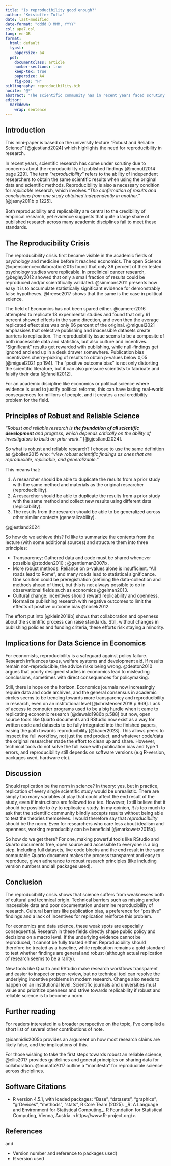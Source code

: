 ```yaml
---
title: "Is reproducibility good enough?"
author: "Kristoffer Tufta"
date: last-modified
date-format: "dddd D MMM, YYYY"
csl: apa7.csl
lang: en-GB
format:
  html: default
  typst:
    papersize: a4
  pdf: 
    documentclass: article
    number-sections: true
    keep-tex: true
    papersize: A4
    fig-pos: "H"
bibliography: reproducibility.bib
nocite: '@*'
abstract: "The scientific community has in recent years faced scrutiny due to a lack of reproducibility in published studies. This paper iscuss the implications of this reproducibility crisis, angled especially towards the fields of economics, and the path from here on out. The focus of this paper is not just on the technical hurdles between the current status and full reproducibility, but also the cultural aspects that lead us there. As it turns out, positive outcome biases and type 1 errors cannot be easily solved by new technology, and change needs to happen on a more institutional level. Further, I discuss how access to powerful computable documents such as Quarto documents in RStudio help us on the way towards reproducibility and robust science."
editor: 
  markdown: 
    wrap: sentence
---
```


## Introduction

This mini-paper is based on the university lecture "Robust and Reliable Science" [@gjestland2024] which highlights the need for reproducibility in research.

In recent years, scientific research has come under scrutiny due to concerns about the reproducibility of published findings [@mcnutt2014 page 229].
The term "*reproducibility*" refers to the ability of independent researchers to obtain the same scientific results when using the original data and scientific methods.
Reproducibility is also a necessary condition for *replicable* research, which involves *"The confirmation of results and conclusions from one study obtained independently in another."* [@jasny2011b p 1225].

Both reproducibility and replicability are central to the credibility of empirical research, yet evidence suggests that quite a large share of published research across many academic disciplines fail to meet these standards.

## The Reproducibility Crisis

The reproducibility crisis first became visible in the academic fields of psychology and medicine before it reached economics.
The open Science @opensciencecollaboration2015 found that only 36 percent of their tested psychology studies were replicable.
In preclinical cancer research, @begley2012 showed that only a small fraction of results could be reproduced and/or scientifically validated.
@simmons2011 presents how easy it is to accumulate statistically significant evidence for demonstrably false hypotheses.
@freese2017 shows that the same is the case in political science.

The field of Economics has not been spared either.
@camerer2016 attempted to replicate 18 experimental studies and found that only 61 percent showed effects in the same direction, and even then the average replicated effect size was only 66 percent of the original.
@miguel2021 emphasises that selective publishing and inacessible datasets create barriers to replication.
The reproducibility issue seems to be a composite of both inacessible data and statistics, but also culture and incentives.
"Significant" results get rewarded with publishing, while null-findings get ignored and end up in a desk drawer somewhere.
Publication bias incentivizes cherry-picking of results to obtain p-values below 0,05 [@miguel2021 pp 194].
The "positive outcome bias" is not only distorting the scientific literature, but it can also pressure scientists to fabricate and falsify their data [@fanelli2012].

For an academic discipline like economics or political science where evidence is used to justify political reforms, this can have lasting real-world consequences for millions of people, and it creates a real credibility problem for the field.

## Principles of Robust and Reliable Science

*"Robust and reliable research is **the foundation of all scientific development** and progress, which depends critically on the ability of investigators to build on prior work."* [@gjestland2024].

So what is robust and reliable research?
I choose to use the same definition as @bollen2015 who: *"view robust scientific* *findings as ones that are reproducible, replicable, and generalizable."*

This means that:

1.  A researcher should be able to duplicate the results from a prior study with the same method and materials as the original researcher (reproducibility).
2.  A researcher should be able to duplicate the results from a prior study with the same method and collect new results using different data (replicability).
3.  The results from the research should be able to be generalized across other similar contexts (generalizability).

@gjestland2024

So how do we achieve this?
I'd like to summarize the contents from the lecture (with some additional sources) and structure them into three principles:

-   Transparency: Gathered data and code must be shared whenever possible @stodden2010 ; @gentleman2007b .
-   More robust methods: Reliance on p-values alone is insufficient. "All roads lead to Rome", and many roads lead to statistical significance. One solution could be preregistration (defining the data-collection and methods ahead of time), but this is not always possible to do in observational fields such as economics @gelman2013.
-   Cultural change: incentives should reward replicability and openness. Normalize publishing research with negative outcomes to limit the effects of positive outcome bias @nosek2012.

The effort put into [@klein2018b] shows that collaboration and openness about the scientific process can raise standards.
Still, without changes in publishing policies and funding criteria, these efforts risk staying a minority.

## Implications for Data Science in Economics

For economists, reproducibility is a safeguard against policy failure.
Research influences taxes, welfare systems and development aid.
If results remain non-reproducible, the advice risks being wrong.
@deaton2010 argues that poorly designed studies in economics lead to misleading conclusions, sometimes with direct consequences for policymaking.

Still, there is hope on the horizon.
Economics journals now increasingly require data and code archives, and the general consensus in academic circles seems to be trending towards more transparency and reproducibility in research, even on an institutional level [@christensen2018 p.969].
Lack of access to computer programs used to be a big hurdle when it came to replicating economic research [@dewald1986b p.588] but now, open source tools like Quarto documents and RStudio now exist as a way for written code and datasets to be fully integrated into the finished papers, easing the path towards reproducibility [@bauer2023].
This allows peers to inspect the full workflow, not just the end product, and whatever code/data the original researcher made the effort to clean up and share.
However, technical tools do not solve the full issue with publication bias and type 1 errors, and reproducibility still depends on software versions (e.g R-version, packages used, hardware etc).

## Discussion

Should replication be the norm in science?
In theory: yes, but in practice, replication of every single scientific study would be unrealistic.
There are simply too many variables at play that could affect the end result of the study, even if instructions are followed to a tee.
However, I still believe that it should be possible to *try* to replicate a study.
In my opinion, *it is* too much to ask that the scientific community blindly accepts results without being able to test the theories themselves.
I would therefore say that *reproducibility* should be the norm.
Even for researchers who care less about idealism and openness, working reproducibly can be beneficial [@markowetz2015a].

So how do we get there?
For one, making powerful tools like RStudio and Quarto documents free, open source and accessible to everyone is a big step.
Including full datasets, live code blocks and the end result in the same computable Quarto document makes the process transparent and easy to reproduce, given adherance to robust research principles (like including version numbers and all packages used).

## Conclusion

The reproducibility crisis shows that science suffers from weaknesses both of cultural and technical origin.
Technical barriers such as missing and/or inacessible data and poor documentation undermine reproducibility of research.
Cultural barriers like publication bias, a preference for "positive" findings and a lack of incentives for replication reinforce this problem.

For economics and data science, these weak spots are especially consequential.
Research in these fields directly shape public policy and decisions on a macro level.
If the underlying evidence cannot be reproduced, it cannot be fully trusted either.
Reproducibility should therefore be treated as a baseline, while replication remains a gold standard to test whether findings are general and robust (although actual replication of research seems to be a rarity).

New tools like Quarto and RStudio make research workflows transparent and easier to inspect or peer-review, but no technical tool can resolve the underlying incentive problems in modern research.
Change also needs to happen on an institutional level.
Scientific journals and universities must value and prioritize openness and strive towards replicability if robust and reliable science is to become a norm.

## Further reading

For readers interested in a broader perspective on the topic, I've compiled a short list of several other contributions of note.

@ioannidis2005b provides an argument on how most research claims are likely false, and the implications of this.

For those wishing to take the first steps towards robust an reliable science, @ellis2017 provides guidelines and general principles on sharing data for collaboration.
@munafo2017 outline a "manifesto" for reproducible science across disciplines.

## Software Citations

-   R version 4.5.1, with loaded packages: "Base", "datasets", "graphics", "grDevices", "methods", "stats", R Core Team (2025). \_R: A Language and Environment for Statistical Computing\_. R Foundation for Statistical Computing, Vienna, Austria. \<https://www.R-project.org/\>.

## References

and

-   Version number and reference to packages used(
-   R version used

## 

